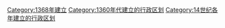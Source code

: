 {{Cat topic in year| topic=建立的行政区划|year=1368}}
[[Category:1368年建立|Category:1368年建立]]
[[Category:1360年代建立的行政区划|Category:1360年代建立的行政区划]]
[[Category:14世纪各年建立的行政区划|Category:14世纪各年建立的行政区划]]